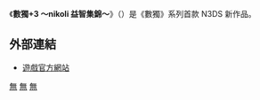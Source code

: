 {{expand|time=2011-05-21T15:49:52+00:00}}
{{Infobox animanga/Headerofja
|標題= 數獨+3 ～nikoli 益智集錦～
|圖像= 
|尺寸= 
|說明= 
|日文名稱= 数独と3つのパズル～ニコリのパズルバラエティ～
|英文名稱= 未定
|假名= 
|羅馬字= 
|類型= 
}}
{{Infobox animanga/Game
|標題= 
|遊戲類型= 未定
|使用平臺= [[任天堂3DS|任天堂3DS]]
|開發團隊= 未定
|代理商= 未定
|製作人= 未定
|監製= 
|腳本= 
|人物設定= 
|音樂= 
|媒體= 3DS專用卡匣
|遊戲人數= 未定
|發售日= {{flagicon|Japan}}2011年6月2日
|啟用時期= 
|售價= 未定
|銷售數量= 未定
|對象年齡= 未定
|周邊界面= 
}}
{{Infobox animanga/Footerofja}}

《'''數獨+3 ～nikoli 益智集錦～'''》（{{lang|ja|数独と3つのパズル～ニコリのパズルバラエティ～}}）是《數獨》系列首款 N3DS 新作品。

== 外部連結 ==
*{{Ja}}[https://web.archive.org/web/20110814100456/http://www.hudson.jp/sudoku/3ds/ 遊戲官方網站]

[[Category:任天堂3DS游戏|無]]
[[Category:2011年电子游戏|無]]
[[Category:數獨|無]]